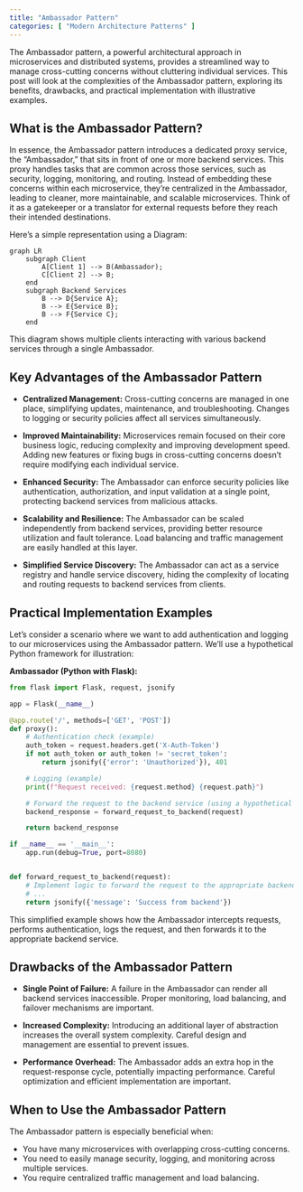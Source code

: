 ```yaml
---
title: "Ambassador Pattern"
categories: [ "Modern Architecture Patterns" ]
---
```



The Ambassador pattern, a powerful architectural approach in microservices and distributed systems, provides a streamlined way to manage cross-cutting concerns without cluttering individual services. This post will look at the complexities of the Ambassador pattern, exploring its benefits, drawbacks, and practical implementation with illustrative examples.


## What is the Ambassador Pattern?

In essence, the Ambassador pattern introduces a dedicated proxy service, the "Ambassador," that sits in front of one or more backend services.  This proxy handles tasks that are common across those services, such as security, logging, monitoring, and routing.  Instead of embedding these concerns within each microservice, they're centralized in the Ambassador, leading to cleaner, more maintainable, and scalable microservices.  Think of it as a gatekeeper or a translator for external requests before they reach their intended destinations.

Here's a simple representation using a Diagram:

```mermaid
graph LR
    subgraph Client
        A[Client 1] --> B(Ambassador);
        C[Client 2] --> B;
    end
    subgraph Backend Services
        B --> D{Service A};
        B --> E{Service B};
        B --> F{Service C};
    end
```

This diagram shows multiple clients interacting with various backend services through a single Ambassador.


## Key Advantages of the Ambassador Pattern

* **Centralized Management:**  Cross-cutting concerns are managed in one place, simplifying updates, maintenance, and troubleshooting.  Changes to logging or security policies affect all services simultaneously.

* **Improved Maintainability:** Microservices remain focused on their core business logic, reducing complexity and improving development speed.  Adding new features or fixing bugs in cross-cutting concerns doesn't require modifying each individual service.

* **Enhanced Security:**  The Ambassador can enforce security policies like authentication, authorization, and input validation at a single point, protecting backend services from malicious attacks.

* **Scalability and Resilience:** The Ambassador can be scaled independently from backend services, providing better resource utilization and fault tolerance. Load balancing and traffic management are easily handled at this layer.

* **Simplified Service Discovery:**  The Ambassador can act as a service registry and handle service discovery, hiding the complexity of locating and routing requests to backend services from clients.


## Practical Implementation Examples

Let's consider a scenario where we want to add authentication and logging to our microservices using the Ambassador pattern.  We'll use a hypothetical Python framework for illustration:

**Ambassador (Python with Flask):**

```python
from flask import Flask, request, jsonify

app = Flask(__name__)

@app.route('/', methods=['GET', 'POST'])
def proxy():
    # Authentication check (example)
    auth_token = request.headers.get('X-Auth-Token')
    if not auth_token or auth_token != 'secret_token':
        return jsonify({'error': 'Unauthorized'}), 401

    # Logging (example)
    print(f"Request received: {request.method} {request.path}")

    # Forward the request to the backend service (using a hypothetical library)
    backend_response = forward_request_to_backend(request)

    return backend_response

if __name__ == '__main__':
    app.run(debug=True, port=8080)


def forward_request_to_backend(request):
    # Implement logic to forward the request to the appropriate backend service
    # ...
    return jsonify({'message': 'Success from backend'})
```

This simplified example shows how the Ambassador intercepts requests, performs authentication, logs the request, and then forwards it to the appropriate backend service.


## Drawbacks of the Ambassador Pattern

* **Single Point of Failure:** A failure in the Ambassador can render all backend services inaccessible.  Proper monitoring, load balancing, and failover mechanisms are important.

* **Increased Complexity:** Introducing an additional layer of abstraction increases the overall system complexity.  Careful design and management are essential to prevent issues.

* **Performance Overhead:**  The Ambassador adds an extra hop in the request-response cycle, potentially impacting performance.  Careful optimization and efficient implementation are important.


## When to Use the Ambassador Pattern

The Ambassador pattern is especially beneficial when:

* You have many microservices with overlapping cross-cutting concerns.
* You need to easily manage security, logging, and monitoring across multiple services.
* You require centralized traffic management and load balancing.




